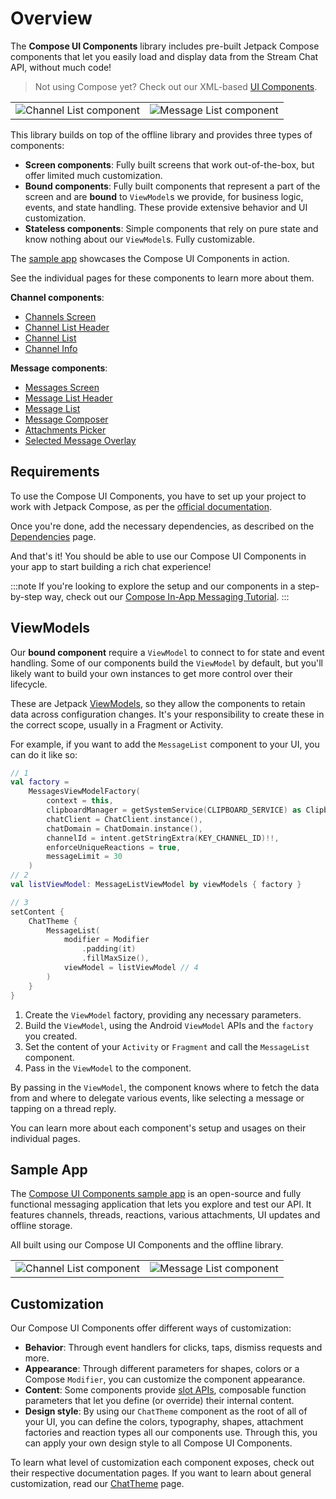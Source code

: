 # Overview

The **Compose UI Components** library includes pre-built Jetpack Compose components that let you easily load and display data from the Stream Chat API, without much code!

> Not using Compose yet? Check out our XML-based [UI Components](../03-ui/01-overview.mdx).

|||
| --- | --- |
| ![Channel List component](../assets/compose_channels_screen_example.png) | ![Message List component](../assets/compose_messages_screen_example.png) |

This library builds on top of the offline library and provides three types of components:

* **Screen components**: Fully built screens that work out-of-the-box, but offer limited much customization.
* **Bound components**: Fully built components that represent a part of the screen and are **bound** to `ViewModel`s we provide, for business logic, events, and state handling. These provide extensive behavior and UI customization.
* **Stateless components**: Simple components that rely on pure state and know nothing about our `ViewModel`s. Fully customizable.

The [sample app](#sample-app) showcases the Compose UI Components in action.

See the individual pages for these components to learn more about them.

**Channel components**:

* [Channels Screen](03-channel-components/01-channels-screen.mdx)
* [Channel List Header](03-channel-components/02-channel-list-header.mdx)
* [Channel List](03-channel-components/03-channel-list.mdx)
* [Channel Info](03-channel-components/04-channel-info.mdx)

**Message components**:

* [Messages Screen](04-message-components/01-messages-screen.mdx)
* [Message List Header](04-message-components/02-message-list-header.mdx)
* [Message List](04-message-components/03-message-list.mdx)
* [Message Composer](04-message-components/04-message-composer.mdx)
* [Attachments Picker](04-message-components/05-attachments-picker.mdx)
* [Selected Message Overlay](04-message-components/06-selected-message-overlay.mdx)

## Requirements

To use the Compose UI Components, you have to set up your project to work with Jetpack Compose, as per the [official documentation](https://developer.android.com/jetpack/compose/setup).

Once you're done, add the necessary dependencies, as described on the [Dependencies](../01-basics/02-dependencies.mdx#ui-components) page.

And that's it! You should be able to use our Compose UI Components in your app to start building a rich chat experience!

:::note
If you're looking to explore the setup and our components in a step-by-step way, check out our [Compose In-App Messaging Tutorial](https://getstream.io/chat/compose/tutorial/).
:::

## ViewModels

Our **bound component** require a `ViewModel` to connect to for state and event handling. Some of our components build the `ViewModel` by default, but you'll likely want to build your own instances to get more control over their lifecycle.

These are Jetpack [ViewModels](https://developer.android.com/topic/libraries/architecture/viewmodel), so they allow the components to retain data across configuration changes. It's your responsibility to create these in the correct scope, usually in a Fragment or Activity.

For example, if you want to add the `MessageList` component to your UI, you can do it like so:

```kotlin
// 1
val factory =
    MessagesViewModelFactory(
        context = this,
        clipboardManager = getSystemService(CLIPBOARD_SERVICE) as ClipboardManager,
        chatClient = ChatClient.instance(),
        chatDomain = ChatDomain.instance(),
        channelId = intent.getStringExtra(KEY_CHANNEL_ID)!!,
        enforceUniqueReactions = true,
        messageLimit = 30
    )
// 2
val listViewModel: MessageListViewModel by viewModels { factory }

// 3
setContent {
    ChatTheme {
        MessageList(
            modifier = Modifier
                .padding(it)
                .fillMaxSize(),
            viewModel = listViewModel // 4
        )
    }
}
```

1. Create the `ViewModel` factory, providing any necessary parameters.
2. Build the `ViewModel`, using the Android `ViewModel` APIs and the `factory` you created.
3. Set the content of your `Activity` or `Fragment` and call the `MessageList` component.
4. Pass in the `ViewModel` to the component.

By passing in the `ViewModel`, the component knows where to fetch the data from and where to delegate various events, like selecting a message or tapping on a thread reply.

You can learn more about each component's setup and usages on their individual pages.

## Sample App

The [Compose UI Components sample app](https://github.com/GetStream/stream-chat-android/tree/main/stream-chat-android-compose-sample) is an open-source and fully functional messaging application that lets you explore and test our API. It features channels, threads, reactions, various attachments, UI updates and offline storage.

All built using our Compose UI Components and the offline library.

|||
| --- | --- |
| ![Channel List component](../assets/compose_channels_screen_example_dark.png) | ![Message List component](../assets/compose_messages_screen_example_dark.png) |


## Customization

Our Compose UI Components offer different ways of customization:

* **Behavior**: Through event handlers for clicks, taps, dismiss requests and more.
* **Appearance**: Through different parameters for shapes, colors or a Compose `Modifier`, you can customize the component appearance.
* **Content**: Some components provide [slot APIs](https://developer.android.com/jetpack/compose/layouts/basics#slot-based-layouts), composable function parameters that let you define (or override) their internal content.
* **Design style**: By using our `ChatTheme` component as the root of all of your UI, you can define the colors, typography, shapes, attachment factories and reaction types all our components use. Through this, you can apply your own design style to all Compose UI Components.

To learn what level of customization each component exposes, check out their respective documentation pages. If you want to learn about general customization, read our [ChatTheme](02-general-customization/01-chat-theme.mdx) page.
